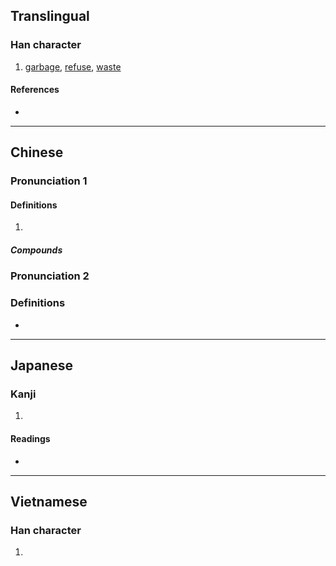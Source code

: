 {{character info/new}}
==Translingual==

===Han character===
{{Han char|rn=32|rad=土|as=05|sn=8|four=40118|canj=GYT|ids=⿰土立}}

# [[garbage]], [[refuse]], [[waste]]

====References====
* {{Han ref|kx=0227.271|dkj=05029|dj=0463.140|hdz=10434.060|uh=5783|ud=22403|bh=A955|bd=43349}}

----

==Chinese==
{{zh-forms}}

===Pronunciation 1===
{{zh-pron
|m=垃
|c=laap6
|mn=ml:la̍p/qz,twv,xm,zz:lap/tw:lah
|cat=n
}}

====Definitions====
{{zh-hanzi}}

# {{zh-only|垃圾}}

=====Compounds=====
{{zh-der|垃圾|垃圾分類|垃圾回收|垃圾堆|垃圾場|垃圾山|垃圾桶|垃圾相|垃圾筒|垃圾箱|垃圾車|垃圾量|垃圾食物}}

===Pronunciation 2===
{{zh-pron
|m=lā
|cat=n
}}

===Definitions===
{{zh-hanzi}}

* {{zh-only|坷垃}}
----

==Japanese==

===Kanji===
{{ja-kanji|grade=|rs=土05}}

# {{defn|lang=ja|sort=土05}}

====Readings====
* {{ja-readings|on=[[らつ]] (ratsu)|kun=}}

----

==Vietnamese==

===Han character===
{{vi-hantu|[[lạp]], [[lắp]], [[lấp]], [[lớp]], [[rập]], [[lọp]]|rs=土05}}

# {{defn|lang=vi}}
